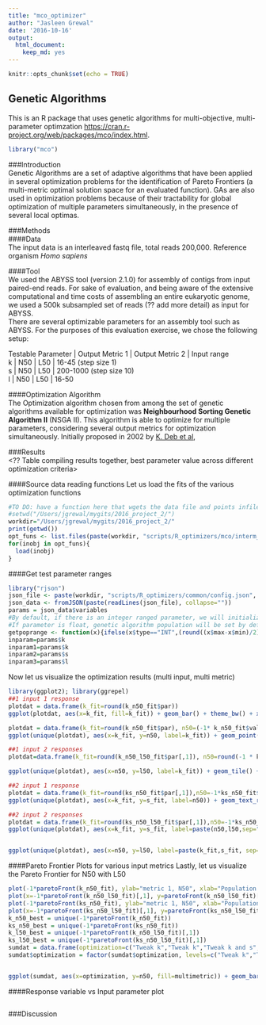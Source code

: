```yaml
---
title: "mco_optimizer"
author: "Jasleen Grewal"
date: '2016-10-16'
output: 
  html_document: 
    keep_md: yes
---
```


```r
knitr::opts_chunk$set(echo = TRUE)
```

## Genetic Algorithms
This is an R package that uses genetic algorithms for multi-objective, multi-parameter optimzation <https://cran.r-project.org/web/packages/mco/index.html>.

```r
library("mco")
```

###Introduction  
Genetic Algorithms are a set of adaptive algorithms that have been applied in several optimization problems for the identification of Pareto Frontiers (a multi-metric optimal solution space for an evaluated function). GAs are also used in optimization problems because of their tractability for global optimization of multiple parameters simultaneously, in the presence of several local optimas.  

###Methods    
####Data  
The input data is an interleaved fastq file, total reads 200,000. Reference organism *Homo sapiens*   

####Tool  
We used the ABYSS tool (version 2.1.0) for assembly of contigs from input paired-end reads. For sake of evaluation, and being aware of the extensive computational and time costs of assembling an entire eukaryotic genome, we used a 500k subsampled set of reads (?? add more detail) as input for ABYSS.  
There are several optimizable parameters for an assembly tool such as ABYSS. For the purposes of this evaluation exercise, we chose the following setup:  

Testable Parameter | Output Metric 1 | Output Metric 2 | Input range  
k | N50 | L50 | 16-45 (step size 1)  
s | N50 | L50 | 200-1000 (step size 10)  
l | N50 | L50 | 16-50  

####Optimization Algorithm   
The Optimization algorithm chosen from among the set of genetic algorithms available for optimization was **Neighbourhood Sorting Genetic Algorithm II** (NSGA II). This algorithm is able to optimize for multiple parameters, considering several output metrics for optimization simultaneously. Initially proposed in 2002 by [K. Deb et al]("http://ieeexplore.ieee.org/document/996017/"),  

###Results   
<?? Table compiling results together, best parameter value across different optimization criteria>  

####Source data reading functions 
Let us load the fits of the various optimization functions
```r
#TO DO: have a function here that wgets the data file and points infile var to downloaded file
#setwd("/Users/jgrewal/mygits/2016_project_2/")
workdir="/Users/jgrewal/mygits/2016_project_2/"
print(getwd())
opt_funs <- list.files(paste(workdir, "scripts/R_optimizers/mco/interm_objs/", sep="/"), full.names=TRUE, pattern="obj")
for(inobj in opt_funs){
  load(inobj)
}
```

####Get test parameter ranges
```r
library("rjson")
json_file <- paste(workdir, "scripts/R_optimizers/common/config.json", sep="/")
json_data <- fromJSON(paste(readLines(json_file), collapse=""))
params = json_data$variables
#By default, if there is an integer ranged parameter, we will initialize the genetic algorithm population to half the size of the range of this parameter
#If parameter is float, genetic algorithm population will be set by default to the range to the parameter
getpoprange <- function(x){ifelse(x$type=="INT",(round((x$max-x$min)/2) - (round((x$max-x$min)/2) %% 4)), ((x$max-x$min) - ((x$max-x$min) %% 4)))}
inparam=params$k
inparam1=params$k
inparam2=params$s
inparam3=params$l
```

Now let us visualize the optimization results (multi input, multi metric)
```r
library(ggplot2); library(ggrepel)
##1 input 1 response
plotdat = data.frame(k_fit=round(k_n50_fit$par))
ggplot(plotdat, aes(x=k_fit, fill=k_fit)) + geom_bar() + theme_bw() + xlim(c(inparam$min,inparam$max)) + xlab("Range of Parameter k") + ylab("Number of converging solutions") + ggtitle("Optimal Parameter K, fit for N50")

plotdat = data.frame(k_fit=round(k_n50_fit$par), n50=(-1* k_n50_fit$value[,1]))
ggplot(unique(plotdat), aes(x=k_fit, y=n50, label=k_fit)) + geom_point(size = 3) + theme_bw() + xlim(c(inparam$min,inparam$max)) + xlab("Range of Parameter k") + ylab("Number of converging solutions") + ggtitle("Convergent solution space \nOptimal Parameter K, fit for N50") + geom_text_repel(size=8)

##1 input 2 responses
plotdat=data.frame(k_fit=round(k_n50_l50_fit$par[,1]), n50=round(-1 * k_n50_l50_fit$value[,1]), l50=round(k_n50_l50_fit$value[,2]), model="k_n50_l50")

ggplot(unique(plotdat), aes(x=n50, y=l50, label=k_fit)) + geom_tile() + theme_bw() + geom_text_repel(size=7) + xlab("Optimal N50") + ylab("Optimal L50") + ggtitle("Convergent solution space \nOptimal Parameter K, fit for N50 and L50")

##2 input 1 response
plotdat = data.frame(k_fit=round(ks_n50_fit$par[,1]),n50=-1*ks_n50_fit$value[,1], s_fit=round(ks_n50_fit$par[,2],1)*100)
ggplot(unique(plotdat), aes(x=k_fit, y=s_fit, label=n50)) + geom_text_repel() + geom_point(size=2) + theme_bw() + xlim(c(inparam$min,inparam$max))+ ylim(c(100*inparam2$min,100*inparam2$max)) + xlab("Range of Parameter k") + ylab("Range of Parameter s") + ggtitle("Optimal Parameters k and s \n Optimized for N50 (optimal N50 labelled)")

##2 input 2 responses
plotdat = data.frame(k_fit=round(ks_n50_l50_fit$par[,1]),n50=-1*ks_n50_l50_fit$value[,1], s_fit=round(ks_n50_l50_fit$par[,2],1)*100, l50=ks_n50_l50_fit$value[,2])
ggplot(unique(plotdat), aes(x=k_fit, y=s_fit, label=paste(n50,l50,sep=","))) + geom_text_repel() + geom_point(size=2) + theme_bw() + xlim(c(inparam$min,inparam$max))+ ylim(c(100*inparam2$min,100*inparam2$max)) + xlab("Range of Parameter k") + ylab("Range of Parameter s") + ggtitle("Optimal Parameters k and s \n Optimized for N50 and L50  together (N50, L50)")


ggplot(unique(plotdat), aes(x=n50, y=l50, label=paste(k_fit,s_fit, sep=","))) + geom_point() + theme_bw() + geom_text_repel(size=7) + xlab("Optimal N50") + ylab("Optimal L50") + ggtitle("Convergent solution space \nOptimal Parameters (k,s), fit for N50 and L50")
```

####Pareto Frontier Plots for various input metrics
Lastly, let us visualize the Pareto Frontier for N50 with L50
```r
plot(-1*paretoFront(k_n50_fit), ylab="metric 1, N50", xlab="Population wide fit",main="Pareto Front for optimizing N50, \nchanging k")
plot(x=-1*paretoFront(k_n50_l50_fit)[,1], y=paretoFront(k_n50_l50_fit)[,2], xlab="metric 1, N50", ylab="metric 2, L50",main="Pareto Front for optimizing N50 and L50 together, \nchanging k")
plot(-1*paretoFront(ks_n50_fit), ylab="metric 1, N50", xlab="Population wide fit",main="Pareto Front for optimizing N50, \nchanging k and s")
plot(x=-1*paretoFront(ks_n50_l50_fit)[,1], y=paretoFront(ks_n50_l50_fit)[,2], xlab="metric 1, N50", ylab="metric 2, L50",main="Pareto Front for optimizing N50 and L50 together, \nchanging k and s")
k_n50_best = unique(-1*paretoFront(k_n50_fit))
ks_n50_best = unique(-1*paretoFront(ks_n50_fit))
k_l50_best = unique(-1*paretoFront(k_n50_l50_fit)[,1])
ks_l50_best = unique(-1*paretoFront(ks_n50_l50_fit)[,1])
sumdat = data.frame(optimization=c("Tweak k","Tweak k","Tweak k and s","Tweak k and s"),multimetric=c("N50","N50 and L50","N50","N50 and L50"),n50=c(k_n50_best,ks_n50_best,k_l50_best,ks_l50_best))
sumdat$optimization = factor(sumdat$optimization, levels=c("Tweak k","Tweak k and s"))


ggplot(sumdat, aes(x=optimization, y=n50, fill=multimetric)) + geom_bar(stat="identity", position="dodge") + theme_bw(base_size=16) + theme(axis.text.x=element_text(angle=45, hjust=1)) + ggtitle("Metric fit comparisons from Genetic Algorithm based optimization")
```

####Response variable vs Input parameter plot
```r

```

###Discussion  

